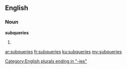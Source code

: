 ==English==

===Noun===
'''subqueries'''

# {{plural of|subquery}}

[[Category:English plurals ending in "-ies"]]

[[ar:subqueries]]
[[fr:subqueries]]
[[ku:subqueries]]
[[my:subqueries]]